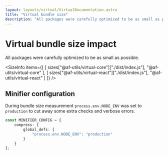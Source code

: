 ```yaml
---
layout: layouts/virtual/VirtualDocumentation.astro
title: "Virtual bundle size"
description: "All packages were carefully optimized to be as small as possible. Exact sizes are provided here."
---
```



# Virtual bundle size impact

All packages were carefully optimized to be as small as possible.

<SizeInfo
    items={[
        [
            sizes["@af-utils/virtual-core"]["./dist/index.js"],
            "@af-utils/virtual-core"
        ],
        [
            sizes["@af-utils/virtual-react"]["./dist/index.js"],
            "@af-utils/virtual-react"
        ]
    ]}
/>

## Minifier configuration

During bundle size measurement `process.env.NODE_ENV` was set to `production`
to cut away some extra checks and verbose errors.

```ts
const MINIFIER_CONFIG = {
    compress: {
        global_defs: {
            "process.env.NODE_ENV": "production"
        }
    }
};
```
